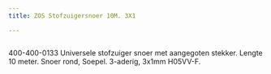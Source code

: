 ```yaml
---
title: ZOS Stofzuigersnoer 10M. 3X1

---
```



<Image src={imageProduct} width={imageProduct.width} alt="" />



400-400-0133
Universele stofzuiger snoer met aangegoten stekker.
Lengte 10 meter.
Snoer rond, Soepel.
3-aderig, 3x1mm H05VV-F.
